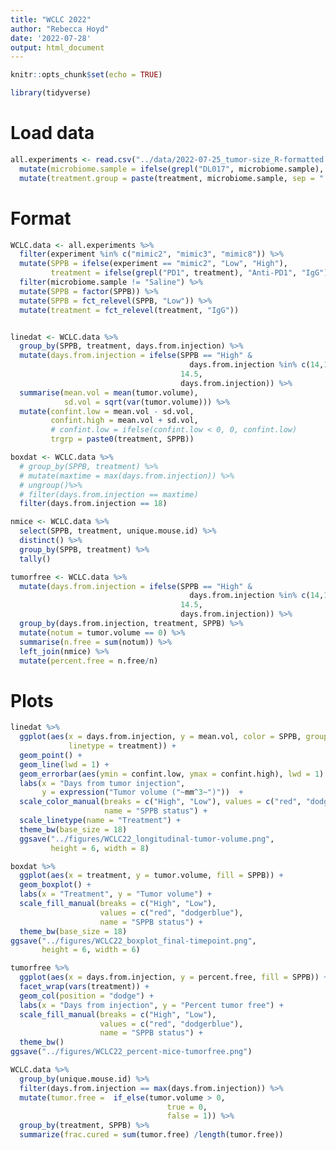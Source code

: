 ```yaml
---
title: "WCLC 2022"
author: "Rebecca Hoyd"
date: '2022-07-28'
output: html_document
---
```


```r
knitr::opts_chunk$set(echo = TRUE)

library(tidyverse)
```

# Load data

```r
all.experiments <- read.csv("../data/2022-07-25_tumor-size_R-formatted.csv") %>%
  mutate(microbiome.sample = ifelse(grepl("DL017", microbiome.sample), "DL017", "DL081")) %>%
  mutate(treatment.group = paste(treatment, microbiome.sample, sep = " x "))
```

# Format

```r
WCLC.data <- all.experiments %>%
  filter(experiment %in% c("mimic2", "mimic3", "mimic8")) %>%
  mutate(SPPB = ifelse(experiment == "mimic2", "Low", "High"),
         treatment = ifelse(grepl("PD1", treatment), "Anti-PD1", "IgG")) %>%
  filter(microbiome.sample != "Saline") %>%
  mutate(SPPB = factor(SPPB)) %>%
  mutate(SPPB = fct_relevel(SPPB, "Low")) %>%
  mutate(treatment = fct_relevel(treatment, "IgG"))


linedat <- WCLC.data %>%
  group_by(SPPB, treatment, days.from.injection) %>%
  mutate(days.from.injection = ifelse(SPPB == "High" &
                                        days.from.injection %in% c(14,15),
                                      14.5,
                                      days.from.injection)) %>%
  summarise(mean.vol = mean(tumor.volume),
            sd.vol = sqrt(var(tumor.volume))) %>%
  mutate(confint.low = mean.vol - sd.vol,
         confint.high = mean.vol + sd.vol,
         # confint.low = ifelse(confint.low < 0, 0, confint.low)
         trgrp = paste0(treatment, SPPB))

boxdat <- WCLC.data %>%
  # group_by(SPPB, treatment) %>%
  # mutate(maxtime = max(days.from.injection)) %>%
  # ungroup()%>%
  # filter(days.from.injection == maxtime)
  filter(days.from.injection == 18)

nmice <- WCLC.data %>%
  select(SPPB, treatment, unique.mouse.id) %>%
  distinct() %>%
  group_by(SPPB, treatment) %>%
  tally()

tumorfree <- WCLC.data %>%
  mutate(days.from.injection = ifelse(SPPB == "High" &
                                        days.from.injection %in% c(14,15),
                                      14.5,
                                      days.from.injection)) %>%
  group_by(days.from.injection, treatment, SPPB) %>%
  mutate(notum = tumor.volume == 0) %>%
  summarise(n.free = sum(notum)) %>%
  left_join(nmice) %>%
  mutate(percent.free = n.free/n)
```

# Plots

```r
linedat %>%
  ggplot(aes(x = days.from.injection, y = mean.vol, color = SPPB, group = trgrp,
             linetype = treatment)) +
  geom_point() +
  geom_line(lwd = 1) +
  geom_errorbar(aes(ymin = confint.low, ymax = confint.high), lwd = 1) +
  labs(x = "Days from tumor injection", 
       y = expression("Tumor volume ("~mm^3~")"))  +
  scale_color_manual(breaks = c("High", "Low"), values = c("red", "dodgerblue"),
                     name = "SPPB status") +
  scale_linetype(name = "Treatment") +
  theme_bw(base_size = 18)
  ggsave("../figures/WCLC22_longitudinal-tumor-volume.png", 
         height = 6, width = 8)
```

```r
boxdat %>%
  ggplot(aes(x = treatment, y = tumor.volume, fill = SPPB)) +
  geom_boxplot() +
  labs(x = "Treatment", y = "Tumor volume") +
  scale_fill_manual(breaks = c("High", "Low"),
                    values = c("red", "dodgerblue"),
                    name = "SPPB status") +
  theme_bw(base_size = 18)
ggsave("../figures/WCLC22_boxplot_final-timepoint.png",
       height = 6, width = 6)
```

```r
tumorfree %>%
  ggplot(aes(x = days.from.injection, y = percent.free, fill = SPPB)) +
  facet_wrap(vars(treatment)) +
  geom_col(position = "dodge") +
  labs(x = "Days from injection", y = "Percent tumor free") +
  scale_fill_manual(breaks = c("High", "Low"),
                    values = c("red", "dodgerblue"),
                    name = "SPPB status") +
  theme_bw()
ggsave("../figures/WCLC22_percent-mice-tumorfree.png")
```

```r
WCLC.data %>%
  group_by(unique.mouse.id) %>%
  filter(days.from.injection == max(days.from.injection)) %>%
  mutate(tumor.free =  if_else(tumor.volume > 0, 
                                   true = 0, 
                                   false = 1)) %>%
  group_by(treatment, SPPB) %>%
  summarize(frac.cured = sum(tumor.free) /length(tumor.free))
  
```

